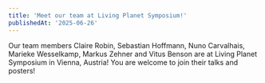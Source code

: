 ```yaml
---
title: 'Meet our team at Living Planet Symposium!'
publishedAt: '2025-06-26'
---
```


Our team members Claire Robin, Sebastian Hoffmann, Nuno Carvalhais, Marieke Wesselkamp, Markus Zehner and Vitus Benson are at Living Planet Symposium in Vienna, Austria! You are welcome to join their talks and posters!
